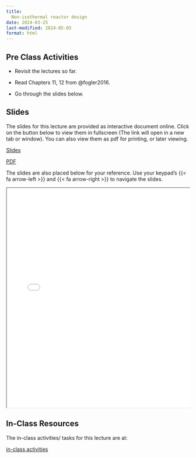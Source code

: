 ```yaml
---
title: 
  Non-isothermal reactor design
date: 2024-03-25
last-modified: 2024-05-03
format: html
---
```


## Pre Class Activities

- Revisit the lectures so far. 

- Read Chapters 11, 12 from @fogler2016.

- Go through the slides below. 


<!--
:::{.grid}
::: {.g-col-5}

[pre-class activities](../../notes/07-non-isothermal-reactor-design/pre-class-activities.qmd){.btn .btn-success .btn-lg role="button"}

:::
:::
-->

## Slides

The slides for this lecture are provided as interactive document online. Click
on the button below to view them in fullscreen (The link will open in a new tab
or window). You can also view them as pdf for printing, or later viewing.  

:::{.grid}
::: {.g-col-1}
[Slides](../../slides/07-non-isothermal-reactor-design/index.qmd){target="_blank" .btn .btn-success .btn-lg role="button"}

:::

::: {.g-col-1}
[PDF](../../slides/07-non-isothermal-reactor-design/07-non-isothermal-reactor-design.pdf){target="_blank" .btn .btn-info .btn-lg role="button"}

:::
:::

The slides are also placed below for your reference. Use your keypad's
{{< fa arrow-left >}} and {{< fa arrow-right >}} to navigate the slides.

::: {.container style="position: relative;overflow: hidden;width:
100%;min-height:600px;"}
<iframe src="../../slides/07-non-isothermal-reactor-design/"
style="position=absolute;top: 0;left: 0;bottom: 0;right: 0;width:
100%;min-height:600px;"></iframe>
:::

<!--
## Videos

::: {.panel-tabset}
## Overview of chemical reaction engineering
{{< video https://www.youtube.com/embed/e3H5DPYlOF8 >}}

:::


## Lecture notes

Detailed lecture notes are available for this lecture. 
You can browse them by
clicking on the link below. 

:::{.grid}
::: {.g-col-5}
[Lecture Notes - Chapter 8](../../notes/07-non-isothermal-reactor-design/Ranjeet_Notes_Fogler_Chapter 08 - Multiple Reactions.pdf){.btn .btn-success .btn-lg role="button"}

:::
:::
-->

## In-Class Resources

The in-class activities/ tasks for this lecture are at:

:::{.grid}
::: {.g-col-5}

[in-class activities](../../notes/07-non-isothermal-reactor-design/in-class-activities.qmd){.btn .btn-success .btn-lg role="button"}

:::
:::



